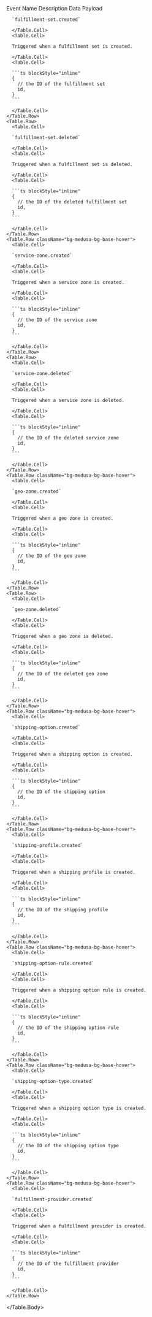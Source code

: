 
<Table>
  <Table.Header>
    <Table.Row>
      <Table.HeaderCell>Event Name</Table.HeaderCell>
      <Table.HeaderCell>Description</Table.HeaderCell>
      <Table.HeaderCell>Data Payload</Table.HeaderCell>
    </Table.Row>
  </Table.Header>
  <Table.Body>
    <Table.Row className="bg-medusa-bg-base-hover">
      <Table.Cell>

      `fulfillment-set.created`

      </Table.Cell>
      <Table.Cell>

      Triggered when a fulfillment set is created.

      </Table.Cell>
      <Table.Cell>

      ```ts blockStyle="inline"
      {
        // the ID of the fulfillment set
        id,
      }
      ```

      </Table.Cell>
    </Table.Row>
    <Table.Row>
      <Table.Cell>

      `fulfillment-set.deleted`

      </Table.Cell>
      <Table.Cell>

      Triggered when a fulfillment set is deleted.

      </Table.Cell>
      <Table.Cell>

      ```ts blockStyle="inline"
      {
        // the ID of the deleted fulfillment set
        id,
      }
      ```

      </Table.Cell>
    </Table.Row>
    <Table.Row className="bg-medusa-bg-base-hover">
      <Table.Cell>

      `service-zone.created`

      </Table.Cell>
      <Table.Cell>

      Triggered when a service zone is created.

      </Table.Cell>
      <Table.Cell>

      ```ts blockStyle="inline"
      {
        // the ID of the service zone
        id,
      }
      ```

      </Table.Cell>
    </Table.Row>
    <Table.Row>
      <Table.Cell>

      `service-zone.deleted`

      </Table.Cell>
      <Table.Cell>

      Triggered when a service zone is deleted.

      </Table.Cell>
      <Table.Cell>

      ```ts blockStyle="inline"
      {
        // the ID of the deleted service zone
        id,
      }
      ```

      </Table.Cell>
    </Table.Row>
    <Table.Row className="bg-medusa-bg-base-hover">
      <Table.Cell>

      `geo-zone.created`

      </Table.Cell>
      <Table.Cell>

      Triggered when a geo zone is created.

      </Table.Cell>
      <Table.Cell>

      ```ts blockStyle="inline"
      {
        // the ID of the geo zone
        id,
      }
      ```

      </Table.Cell>
    </Table.Row>
    <Table.Row>
      <Table.Cell>

      `geo-zone.deleted`

      </Table.Cell>
      <Table.Cell>

      Triggered when a geo zone is deleted.

      </Table.Cell>
      <Table.Cell>

      ```ts blockStyle="inline"
      {
        // the ID of the deleted geo zone
        id,
      }
      ```

      </Table.Cell>
    </Table.Row>
    <Table.Row className="bg-medusa-bg-base-hover">
      <Table.Cell>

      `shipping-option.created`

      </Table.Cell>
      <Table.Cell>

      Triggered when a shipping option is created.

      </Table.Cell>
      <Table.Cell>

      ```ts blockStyle="inline"
      {
        // the ID of the shipping option
        id,
      }
      ```

      </Table.Cell>
    </Table.Row>
    <Table.Row className="bg-medusa-bg-base-hover">
      <Table.Cell>

      `shipping-profile.created`

      </Table.Cell>
      <Table.Cell>

      Triggered when a shipping profile is created.

      </Table.Cell>
      <Table.Cell>

      ```ts blockStyle="inline"
      {
        // the ID of the shipping profile
        id,
      }
      ```

      </Table.Cell>
    </Table.Row>
    <Table.Row className="bg-medusa-bg-base-hover">
      <Table.Cell>

      `shipping-option-rule.created`

      </Table.Cell>
      <Table.Cell>

      Triggered when a shipping option rule is created.

      </Table.Cell>
      <Table.Cell>

      ```ts blockStyle="inline"
      {
        // the ID of the shipping option rule
        id,
      }
      ```

      </Table.Cell>
    </Table.Row>
    <Table.Row className="bg-medusa-bg-base-hover">
      <Table.Cell>

      `shipping-option-type.created`

      </Table.Cell>
      <Table.Cell>

      Triggered when a shipping option type is created.

      </Table.Cell>
      <Table.Cell>

      ```ts blockStyle="inline"
      {
        // the ID of the shipping option type
        id,
      }
      ```

      </Table.Cell>
    </Table.Row>
    <Table.Row className="bg-medusa-bg-base-hover">
      <Table.Cell>

      `fulfillment-provider.created`

      </Table.Cell>
      <Table.Cell>

      Triggered when a fulfillment provider is created.

      </Table.Cell>
      <Table.Cell>

      ```ts blockStyle="inline"
      {
        // the ID of the fulfillment provider
        id,
      }
      ```

      </Table.Cell>
    </Table.Row>
  </Table.Body>
</Table>